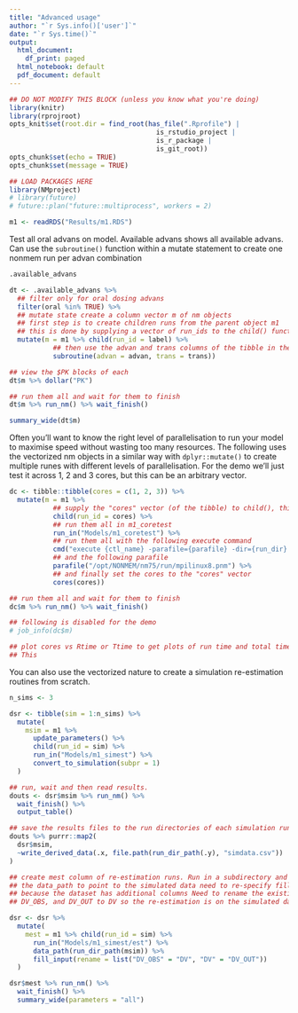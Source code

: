 ```yaml
---
title: "Advanced usage"
author: "`r Sys.info()['user']`"
date: "`r Sys.time()`"
output:
  html_document:
    df_print: paged
  html_notebook: default
  pdf_document: default
---
```


```r
## DO NOT MODIFY THIS BLOCK (unless you know what you're doing)
library(knitr)
library(rprojroot)
opts_knit$set(root.dir = find_root(has_file(".Rprofile") | 
                                     is_rstudio_project | 
                                     is_r_package | 
                                     is_git_root))
opts_chunk$set(echo = TRUE)
opts_chunk$set(message = TRUE)
```

```r
## LOAD PACKAGES HERE
library(NMproject)
# library(future)
# future::plan("future::multiprocess", workers = 2)

```

```r

m1 <- readRDS("Results/m1.RDS")

```

Test all oral advans on model.  Available advans shows all available advans.  Can use the `subroutine()` function within a mutate statement to create one nonmem run per advan combination

```r

.available_advans

dt <- .available_advans %>%
  ## filter only for oral dosing advans
  filter(oral %in% TRUE) %>%
  ## mutate state create a column vector m of nm objects
  ## first step is to create children runs from the parent object m1
  ## this is done by supplying a vector of run_ids to the child() function
  mutate(m = m1 %>% child(run_id = label) %>%
           ## then use the advan and trans columns of the tibble in the subroutine() function
           subroutine(advan = advan, trans = trans))

## view the $PK blocks of each
dt$m %>% dollar("PK")

## run them all and wait for them to finish
dt$m %>% run_nm() %>% wait_finish()

summary_wide(dt$m)

```

Often you'll want to know the right level of parallelisation to run your model to maximise speed without wasting too many resources.  The following uses the vectorized nm objects in a similar way with `dplyr::mutate()` to create multiple runes with different levels of parallelisation. For the demo we'll just test it across 1, 2 and 3 cores, but this can be an arbitrary vector.

```r

dc <- tibble::tibble(cores = c(1, 2, 3)) %>%
  mutate(m = m1 %>%
           ## supply the "cores" vector (of the tibble) to child(), this will create 3 runs
           child(run_id = cores) %>%
           ## run them all in m1_coretest
           run_in("Models/m1_coretest") %>%
           ## run them all with the following execute command
           cmd("execute {ctl_name} -parafile={parafile} -dir={run_dir} -nodes={cores}") %>%
           ## and the following parafile
           parafile("/opt/NONMEM/nm75/run/mpilinux8.pnm") %>%
           ## and finally set the cores to the "cores" vector
           cores(cores))

## run them all and wait for them to finish
dc$m %>% run_nm() %>% wait_finish()

## following is disabled for the demo
# job_info(dc$m)

## plot cores vs Rtime or Ttime to get plots of run time and total time vs number of CPUs
## This

```
You can also use the vectorized nature to create a simulation re-estimation routines from scratch.

```r

n_sims <- 3

dsr <- tibble(sim = 1:n_sims) %>%
  mutate(
    msim = m1 %>% 
      update_parameters() %>%
      child(run_id = sim) %>%
      run_in("Models/m1_simest") %>%
      convert_to_simulation(subpr = 1)
  )

## run, wait and then read results.  
douts <- dsr$msim %>% run_nm() %>% 
  wait_finish() %>%
  output_table()

## save the results files to the run directories of each simulation run
douts %>% purrr::map2(
  dsr$msim, 
  ~write_derived_data(.x, file.path(run_dir_path(.y), "simdata.csv"))
)

## create mest column of re-estimation runs. Run in a subdirectory and change
## the data_path to point to the simulated data need to re-specify fill_input
## because the dataset has additional columns Need to rename the existing DV to
## DV_OBS, and DV_OUT to DV so the re-estimation is on the simulated data.

dsr <- dsr %>%
  mutate(
    mest = m1 %>% child(run_id = sim) %>%
      run_in("Models/m1_simest/est") %>%
      data_path(run_dir_path(msim)) %>%
      fill_input(rename = list("DV_OBS" = "DV", "DV" = "DV_OUT"))
  )

dsr$mest %>% run_nm() %>% 
  wait_finish() %>%
  summary_wide(parameters = "all")

```


